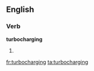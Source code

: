 ==English==

===Verb===
'''turbocharging'''

# {{present participle of|turbocharge}}

[[fr:turbocharging]]
[[ta:turbocharging]]